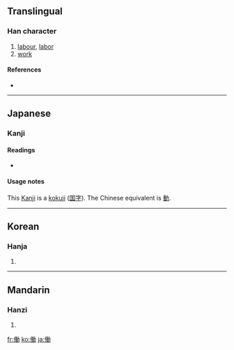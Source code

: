 {{see|仂}}
==Translingual==

===Han character===
{{Han char|rn=9|rad=人|as=11|sn=13|four=|canj=人竹土尸 (OHGS)}}

# [[labour]], [[labor]]
# [[work]]

====References====
* {{Han ref|kx=0116.041|dkj=01079|dj=0247.120|hdz=10211.091|uh=50CD|ud=20685}}

----

==Japanese==

===Kanji===
{{ja-kanji|grade=4|rs=人11}}

====Readings====
* {{ja-readings|on=[[どう]] (dō)|kun=[[はたらく]] (hataraku), [[はたらき]] (hataraki)}}

====Usage notes====
This [[Kanji]] is a [[kokuji]] ([[国字]]). The Chinese equivalent is [[動]].

----

==Korean==

===Hanja===
{{ko-hanja|hangeul=[[동]]|eunhum=(일본식한자) 일하다|rv=dong|mr=tong}}

# {{defn|Korean}}

----

==Mandarin==

===Hanzi===
{{cmn-hanzi|pin=[[dòng]] ([[dong4]])|wg=tung<sup>4</sup>}}

# {{defn|Mandarin}}

[[fr:働]]
[[ko:働]]
[[ja:働]]